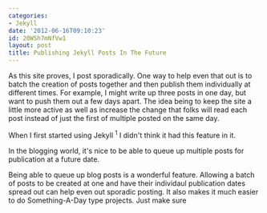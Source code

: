 ```yaml
---
categories:
- Jekyll
date: '2012-06-16T09:10:23'
id: 20WSh7mNfVw1
layout: post
title: Publishing Jekyll Posts In The Future
---
```


As this site proves, I post sporadically. One way to help even that out is to batch the creation of posts together and then publish them individually at different times. For example, I might write up three posts in one day, but want to push them out a few days apart. The idea being to keep the site a little more active as well as increase the change that folks will read each post instead of just the first of multiple posted on the same day. 

When I first started using Jekyll <sup>1</sup> I didn't think it had this feature in it. 


In the blogging world, it's nice to be able to queue up multiple posts for publication at a future date. 

Being able to queue up blog posts is a wonderful feature. Allowing a batch of posts to be created at one and have their individaul publication dates spread out can help even out sporadic posting. It also makes it much easier to do Something-A-Day type projects. Just make sure
